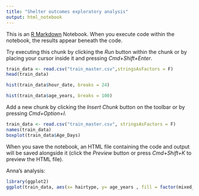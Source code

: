 ```yaml
---
title: "Shelter outcomes exploratory analysis"
output: html_notebook
---
```


This is an [R Markdown](http://rmarkdown.rstudio.com) Notebook. When you execute code within the notebook, the results appear beneath the code. 

Try executing this chunk by clicking the *Run* button within the chunk or by placing your cursor inside it and pressing *Cmd+Shift+Enter*. 

```r
train_data <- read.csv("train_master.csv",stringsAsFactors = F)
head(train_data)
```
```r
hist(train_data$hour_date, breaks = 24)
```

```r
hist(train_data$age_years, breaks = 100)
```
Add a new chunk by clicking the *Insert Chunk* button on the toolbar or by pressing *Cmd+Option+I*.
```r
train_data <- read.csv("train_master.csv", stringsAsFactors = F)
names(train_data)
boxplot(train_data$Age_Days)
```

When you save the notebook, an HTML file containing the code and output will be saved alongside it (click the *Preview* button or press *Cmd+Shift+K* to preview the HTML file).


Anna's analysis:
```r
library(ggplot2)
ggplot(train_data, aes(x= hairtype, y= age_years , fill = factor(mixed_breed)))
```

